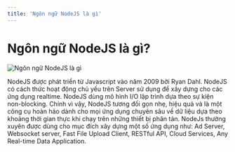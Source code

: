 ```yaml
---
title: 'Ngôn ngữ NodeJS là gì'
---
```


# Ngôn ngữ NodeJS là gì?

![Ngôn ngữ NodeJS là gì](/static/media/nodejs.png)

NodeJS được phát triển từ Javascript vào năm 2009 bởi Ryan Dahl. NodeJS có cách thức hoạt động chủ yếu trên Server sử dụng để xây dựng cho các ứng dụng realtime. NodeJS dùng mô hình I/O lập trình dựa theo sự kiện non-blocking. Chính vì vậy, NodeJS tương đối gọn nhẹ, hiệu quả và là một công cụ hoàn hảo dành cho mọi ứng dụng chuyên sâu về dữ liệu dựa theo khoảng thời gian thực khi chạy trên những thiết bị phân tán. NodeJs thường xuyên được dùng cho mục đích xây dựng một số ứng dụng như: Ad Server, Websocket server, Fast File Upload Client, RESTful API, Cloud Services, Any Real-time Data Application.
